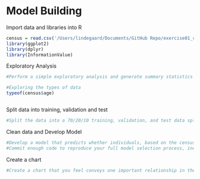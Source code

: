 # Model Building

Import data and libraries into R

```r
census = read.csv('/Users/lindegaard/Documents/GitHub Repo/exercise01_consolidated.csv')
library(ggplot2)
library(dplyr)
library(InformationValue)


```

Exploratory Analysis

```r
#Perform a simple exploratory analysis and generate summary statistics to get a sense of what is in the data.

#Exploring the types of data
typeof(census$age)



```

Split data into training, validation and test

```r
#Split the data into a 70/20/10 training, validation, and test data split.
```

Clean data and Develop Model

```r
#Develop a model that predicts whether individuals, based on the census variables provided, make over $50,000/year. Use over_50k as the target variable.
#Commit enough code to reproduce your full model selection process, including your final model and all models developed along the way.
```

Create a chart

```r
#Create a chart that you feel conveys one important relationship in the data.

```
